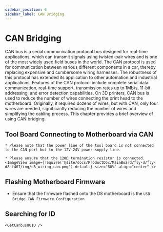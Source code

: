 ```yaml
---
sidebar_position: 6
sidebar_label: CAN Bridging
---
```






# CAN Bridging

CAN bus is a serial communication protocol bus designed for real-time applications, which can transmit signals using twisted-pair wires and is one of the most widely used field buses in the world. The CAN protocol is used for communication between various different components in a car, thereby replacing expensive and cumbersome wiring harnesses. The robustness of this protocol has extended its application to other automation and industrial applications. Features of the CAN protocol include complete serial data communication, real-time support, transmission rates up to 1Mb/s, 11-bit addressing, and error detection capabilities.
On 3D printers, CAN bus is used to reduce the number of wires connecting the print head to the motherboard. Originally, it required dozens of wires, but with CAN, only four wires are needed, significantly reducing the number of wires and simplifying the cabling process.
This chapter provides a brief overview of using CAN bridging.

## Tool Board Connecting to Motherboard via CAN

    * Please note that the power line of the tool board is not connected to the CAN port but to the 12V-24V power supply line.

    * Please ensure that the 120Ω termination resistor is connected.
    <ImageView image={require('@site/docs/ProductDoc/MainBoard/fly-d/fly-d8-f407/img/d8_wiring_can.png').default} size="80%" align="center" />

## Flashing Motherboard Firmware

* Ensure that the firmware flashed onto the D8 motherboard is the `USB Bridge CAN Firmware Configuration`.

## Searching for ID

    <GetCanbusUUID />